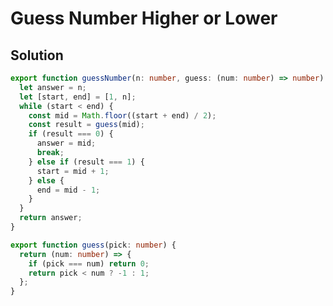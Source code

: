# Guess Number Higher or Lower

## Solution

```typescript filename="solution.ts" copy 
export function guessNumber(n: number, guess: (num: number) => number): number {
  let answer = n;
  let [start, end] = [1, n];
  while (start < end) {
    const mid = Math.floor((start + end) / 2);
    const result = guess(mid);
    if (result === 0) {
      answer = mid;
      break;
    } else if (result === 1) {
      start = mid + 1;
    } else {
      end = mid - 1;
    }
  }
  return answer;
}

export function guess(pick: number) {
  return (num: number) => {
    if (pick === num) return 0;
    return pick < num ? -1 : 1;
  };
}
```